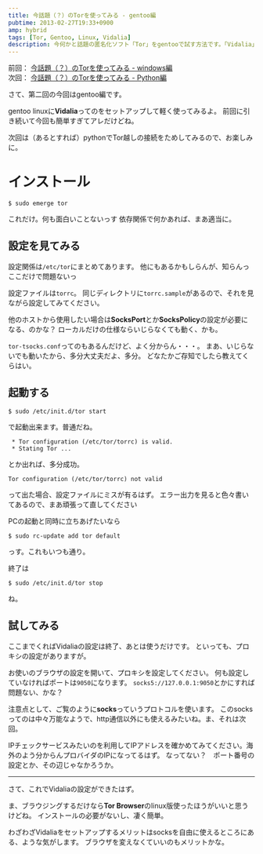 ```yaml
---
title: 今話題（？）のTorを使ってみる - gentoo編
pubtime: 2013-02-27T19:33+0900
amp: hybrid
tags: [Tor, Gentoo, Linux, Vidalia]
description: 今何かと話題の匿名化ソフト「Tor」をgentooで試す方法です。「Vidalia」というソフトを使用しています。
---
```


<aside>

前回： [今話題（？）のTorを使ってみる - windows編](/blog/2013/02/use-tor-windows)<br />
次回： [今話題（？）のTorを使ってみる - Python編](/blog/2013/02/use-tor-python)

</aside>

さて、第二回の今回はgentoo編です。

gentoo linuxに**Vidalia**ってのをセットアップして軽く使ってみるよ。
前回に引き続いて今回も簡単すぎてアレだけどね。

次回は（あるとすれば）pythonでTor越しの接続をためしてみるので、お楽しみに。

# インストール
``` shell
$ sudo emerge tor
```
これだけ。何も面白いことないっす
依存関係で何かあれば、まあ適当に。

<section>

# 設定を見てみる
設定関係は`/etc/tor`にまとめてあります。
他にもあるかもしらんが、知らんっ　ここだけで問題ないっ

設定ファイルは`torrc`。
同じディレクトリに`torrc.sample`があるので、それを見ながら設定してみてください。

他のホストから使用したい場合は**SocksPort**とか**SocksPolicy**の設定が必要になる、のかな？
ローカルだけの仕様ならいじらなくても動く、かも。

`tor-tsocks.conf`ってのもあるんだけど、よく分からん・・・。
まあ、いじらないでも動いたから、多分大丈夫だよ、多分。
どなたかご存知でしたら教えてくらはい。

</section>
<section>

# 起動する
``` shell
$ sudo /etc/init.d/tor start
```
で起動出来ます。普通だね。

```
 * Tor configuration (/etc/tor/torrc) is valid.
 * Stating Tor ...
```
とか出れば、多分成功。

```
Tor configuration (/etc/tor/torrc) not valid
```
って出た場合、設定ファイルにミスが有るはず。
エラー出力を見ると色々書いてあるので、まあ頑張って直してください

PCの起動と同時に立ちあげたいなら
``` shell
$ sudo rc-update add tor default
```
っす。これもいつも通り。

終了は
``` shell
$ sudo /etc/init.d/tor stop
```
ね。

</section>
<section>

# 試してみる
ここまでくればVidaliaの設定は終了、あとは使うだけです。
といっても、プロキシの設定がありますが。

お使いのブラウザの設定を開いて、プロキシを設定してください。
何も設定していなければポートは`9050`になります。
`socks5://127.0.0.1:9050`とかにすれば問題ない、かな？

注意点として、ご覧のように**socks**っていうプロトコルを使います。
このsocksってのは中々万能なようで、http通信以外にも使えるみたいね。ま、それは次回。

IPチェックサービスみたいのを利用してIPアドレスを確かめてみてください。海外のよう分からんプロバイダのIPになってるはず。
なってない？　ポート番号の設定とか、その辺じゃなかろうか。

</section>

---

さて、これでVidaliaの設定ができたはず。

ま、ブラウジングするだけなら**Tor Browser**のlinux版使ったほうがいいと思うけどね。
インストールの必要がないし、凄く簡単。

わざわざVidaliaをセットアップするメリットはsocksを自由に使えるところにある、ような気がします。
ブラウザを変えなくていいのもメリットかな。
